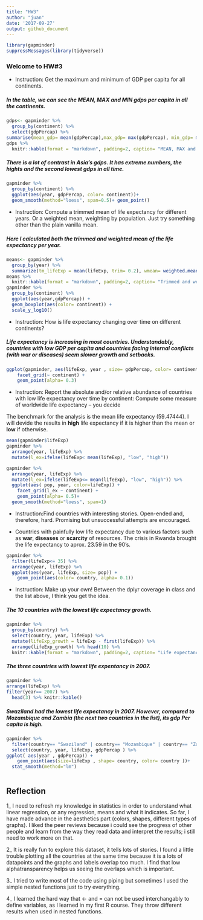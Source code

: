 ```yaml
---
title: "HW3"
author: "juan"
date: '2017-09-27'
output: github_document
---
```


```r
library(gapminder)
suppressMessages(library(tidyverse))
```

### Welcome to HW#3 
+ Instruction: Get the maximum and minimum of GDP per capita for all continents.

##### In the table, we can see the MEAN, MAX and MIN gdps per capita in all the continents. 
```r
gdps<- gapminder %>%
  group_by(continent) %>% 
  select(gdpPercap) %>% 
summarise(mean_gdp= mean(gdpPercap),max_gdp= max(gdpPercap), min_gdp= min(gdpPercap) ) 
gdps %>% 
  knitr::kable(format = "markdown", padding=2, caption= "MEAN, MAX and MIN gdps per capita")
```


##### There is a lot of contrast in Asia's gdps. It has extreme numbers, the hights and the second lowest gdps in all time.
```r
gapminder %>%
  group_by(continent) %>% 
  ggplot(aes(year, gdpPercap, color= continent))+
  geom_smooth(method="loess", span=0.5)+ geom_point()
```


+ Instruction: Compute a trimmed mean of life expectancy for different years. Or a weighted mean, weighting by population. Just try something other than the plain vanilla mean.

##### Here I calculated both the **trimmed** and **weighted** mean of the life expectancy per year. 

```r
means<- gapminder %>%
  group_by(year) %>%
  summarize(tm_lifeExp = mean(lifeExp, trim= 0.2), wmean= weighted.mean(lifeExp, pop)) 
means %>% 
  knitr::kable(format = "markdown", padding=2, caption= "Trimmed and weighted means")
gapminder %>%
  group_by(continent) %>% 
  ggplot(aes(year,gdpPercap)) + 
  geom_boxplot(aes(color= continent)) + 
  scale_y_log10() 
```

+ Instruction: How is life expectancy changing over time on different continents?

##### Life expectancy is increasing in most countries. Understandably, countries with low GDP per capita and countries facing internal conflicts (with war or diseases) seem slower growth and setbacks.

```r
ggplot(gapminder, aes(lifeExp, year , size= gdpPercap, color= continent)) +
    facet_grid(~ continent) +
    geom_point(alpha= 0.3)
```


+ Instruction: Report the absolute and/or relative abundance of countries with low life expectancy over time by continent: Compute some measure of worldwide life expectancy – you decide 

 The benchmark for the analysis is the mean life expectancy (59.47444). I will devide the results in **high** life expectancy if it is higher than the mean or **low** if otherwise.

```r
mean(gapminder$lifeExp)
gapminder %>%
  arrange(year, lifeExp) %>% 
  mutate(l_ex=ifelse(lifeExp< mean(lifeExp), "low", "high")) 

```

```r
gapminder %>%
  arrange(year, lifeExp) %>% 
  mutate(l_ex=ifelse(lifeExp<= mean(lifeExp), "low", "high")) %>% 
  ggplot(aes( pop, year, color=lifeExp)) +
    facet_grid(l_ex ~ continent) +
    geom_point(alpha= 0.5)+ 
  geom_smooth(method="loess", span=1)
```


+ Instruction:Find countries with interesting stories. Open-ended and, therefore, hard. Promising but unsuccessful attempts are encouraged.

+ Countries with painfully low life expectancy due to various factors such as **war**, **diseases** or **scarcity** of resources. The crisis in Rwanda brought the life expectancy to aprox. 23.59  in the 90's.
```r
gapminder %>%
  filter(lifeExp<= 35) %>% 
  arrange(year, lifeExp) %>% 
  ggplot(aes(year, lifeExp, size= pop)) +
    geom_point(aes(color= country, alpha= 0.1))
```

+ Instruction: Make up your own! Between the dplyr coverage in class and the list above, I think you get the idea.

##### The 10 countries with the lowest life expectancy growth. 
```r
gapminder %>%
  group_by(country) %>% 
  select(country, year, lifeExp) %>% 
  mutate(lifeExp_growth = lifeExp - first(lifeExp)) %>% 
  arrange(lifeExp_growth) %>% head(10) %>% 
  knitr::kable(format = "markdown", padding=2, caption= "Life expectancy growth")
```

##### The three countries with lowest life expentancy in 2007.
```r
gapminder %>%
arrange(lifeExp) %>% 
filter(year== 2007) %>% 
  head(3) %>% knitr::kable()
```

##### Swaziland had the lowest life expectancy in 2007. However, compared to Mozambique and Zambia (the next two countries in the list), its gdp Per capita is high.
```r
gapminder %>%
  filter(country== "Swaziland" | country== "Mozambique" | country== "Zambia" ) %>% 
  select(country, year, lifeExp, gdpPercap ) %>%
ggplot( aes(year , gdpPercap)) +
    geom_point(aes(size=lifeExp , shape= country, color= country ))+
  stat_smooth(method="lm")
  
```

## Reflection
1_ I need to refresh my knowledge in statistics in order to understand what linear regression, or any regression, means and what it indicates. So far, I have made advance in the aesthetics part (colors, shapes, different types of graphs). I liked the peer reviews because i could see the progress of other people and learn from the way they read data and interpret the results; i still need to work more on that.

2_ It is really fun to explore this dataset, it tells lots of stories. I found a little trouble plotting all the countries at the same time because it is a lots of datapoints and the graphs and labels overlap too much. I find that low alphatransparency helps us seeing the overlaps which is important. 

3_ I tried to write  most of the code using piping but sometimes I used the simple nested functions just to try everything. 

4_ I learned the hard way that <- and = can not be used interchangably to define variables, as I learned in my first R course. They throw different results when used in nested functions.
